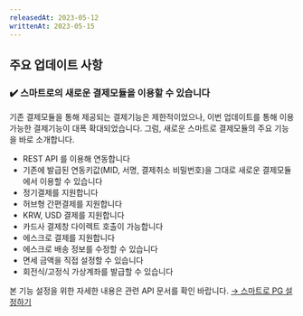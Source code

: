 ```yaml
---
releasedAt: 2023-05-12
writtenAt: 2023-05-15
---
```


## 주요 업데이트 사항

### ✔️ 스마트로의 새로운 결제모듈을 이용할 수 있습니다

기존 결제모듈을 통해 제공되는 결제기능은 제한적이었으나, 이번 업데이트를 통해 이용 가능한 결제기능이
대폭 확대되었습니다. 그럼, 새로운 스마트로 결제모듈의 주요 기능을 바로 소개합니다.

- REST API 를 이용해 연동합니다
- 기존에 발급된 연동키값(MID, 서명, 결제취소 비밀번호)을 그대로 새로운 결제모듈에서 이용할 수 있습니다
- 정기결제를 지원합니다
- 허브형 간편결제를 지원합니다
- KRW, USD 결제를 지원합니다
- 카드사 결제창 다이렉트 호출이 가능합니다
- 에스크로 결제를 지원합니다
- 에스크로 배송 정보를 수정할 수 있습니다
- 면세 금액을 직접 설정할 수 있습니다
- 회전식/고정식 가상계좌를 발급할 수 있습니다

본 기능 설정을 위한 자세한 내용은 관련 API 문서를 확인 바랍니다. [→ 스마트로 PG 설정하기](/docs/ko/pg/payment-gateway/smartro-v2/readme)
